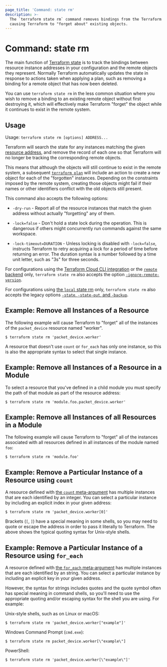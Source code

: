 ```yaml
---
page_title: 'Command: state rm'
description: >-
  The `terraform state rm` command removes bindings from the Terraform state,
  causing Terraform to "forget about" existing objects.
---
```


# Command: state rm

The main function of [Terraform state](/terraform/language/state) is
to track the bindings between resource instance addresses in your configuration
and the remote objects they represent. Normally Terraform automatically
updates the state in response to actions taken when applying a plan, such as
removing a binding for a remote object that has now been deleted.

You can use `terraform state rm` in the less common situation where you wish
to remove a binding to an existing remote object without first destroying it,
which will effectively make Terraform "forget" the object while it continues
to exist in the remote system.

## Usage

Usage: `terraform state rm [options] ADDRESS...`

Terraform will search the state for any instances matching the given
[resource address](/terraform/cli/state/resource-addressing), and remove
the record of each one so that Terraform will no longer be tracking the
corresponding remote objects.

This means that although the objects will still continue to exist in the
remote system, a subsequent
[`terraform plan`](/terraform/cli/commands/plan)
will include an action to create a new object for each of the "forgotten"
instances. Depending on the constraints imposed by the remote system, creating
those objects might fail if their names or other identifiers conflict with
the old objects still present.

This command also accepts the following options:

- `-dry-run` - Report all of the resource instances that match the given
  address without actually "forgetting" any of them.

- `-lock=false` - Don't hold a state lock during the operation. This is
  dangerous if others might concurrently run commands against the same
  workspace.

- `-lock-timeout=DURATION` - Unless locking is disabled with `-lock=false`,
  instructs Terraform to retry acquiring a lock for a period of time before
  returning an error. The duration syntax is a number followed by a time
  unit letter, such as "3s" for three seconds.

For configurations using the [Terraform Cloud CLI integration](/terraform/cli/cloud) or the [`remote` backend](/terraform/language/settings/backends/remote)
only, `terraform state rm`
also accepts the option
[`-ignore-remote-version`](/terraform/cli/cloud/command-line-arguments#ignore-remote-version).

For configurations using
[the `local` state rm](/terraform/language/settings/backends/local) only,
`terraform state rm` also accepts the legacy options
[`-state`, `-state-out`, and `-backup`](/terraform/language/settings/backends/local#command-line-arguments).

## Example: Remove all Instances of a Resource

The following example will cause Terraform to "forget" all of the instances
of the `packet_device` resource named "worker".

```shell
$ terraform state rm 'packet_device.worker'
```

A resource that doesn't use `count` or `for_each` has only one instance, so
this is also the appropriate syntax to select that single instance.

## Example: Remove all Instances of a Resource in a Module

To select a resource that you've defined in a child module you must specify
the path of that module as part of the resource address:

```shell
$ terraform state rm 'module.foo.packet_device.worker'
```

## Example: Remove all Instances of all Resources in a Module

The following example will cause Terraform to "forget" all of the instances
associated with all resources defined in all instances of the module named
`foo`:

```shell
$ terraform state rm 'module.foo'
```

## Example: Remove a Particular Instance of a Resource using `count`

A resource defined with [the `count` meta-argument](/terraform/language/meta-arguments/count)
has multiple instances that are each identified by an integer. You can
select a particular instance by including an explicit index in your given
address:

```shell
$ terraform state rm 'packet_device.worker[0]'
```

Brackets (`[`, `]`) have a special meaning in some shells, so you may need to
quote or escape the address in order to pass it literally to Terraform.
The above shows the typical quoting syntax for Unix-style shells.

## Example: Remove a Particular Instance of a Resource using `for_each`

A resource defined with [the `for_each` meta-argument](/terraform/language/meta-arguments/for_each)
has multiple instances that are each identified by an string. You can
select a particular instance by including an explicit key in your given
address.

However, the syntax for strings includes quotes and the quote symbol often
has special meaning in command shells, so you'll need to use the appropriate
quoting and/or escaping syntax for the shell you are using. For example:

Unix-style shells, such as on Linux or macOS:

```shell
$ terraform state rm 'packet_device.worker["example"]'
```

Windows Command Prompt (`cmd.exe`):

```shell
$ terraform state rm packet_device.worker[\"example\"]
```

PowerShell:

```shell
$ terraform state rm 'packet_device.worker[\"example\"]'
```
